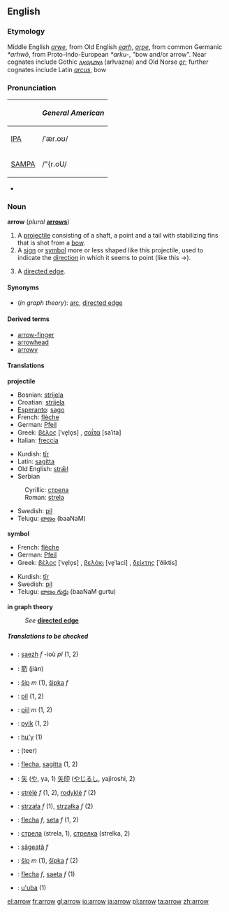 ==English==

===Etymology===
Middle English ''[[arwe]]'', from Old English ''[[earh]]'', ''[[arƿe]]'', from common Germanic ''*arhwō'', from Proto-Indo-European ''*arku-'', "bow and/or arrow".  Near cognates include Gothic ''[[𐌰𐍂𐍈𐌰𐌶𐌽𐌰]]'' (arƕazna) and Old Norse ''[[ǫr]]''; further cognates include Latin ''[[arcus]]'', bow 

===Pronunciation===
{| border=1 cellpadding=5
! !! ''General American'' 
|-
| [[IPA]] || /ˈær.oʊ/
|- 
| [[SAMPA]] || /"{r.oU/
|}
*{{audio|en-us-arrow.ogg|Audio (US)}}

===Noun===
'''arrow''' (''plural'' '''[[arrows]]''')
#A [[projectile]] consisting of a shaft, a point and a tail with stabilizing fins that is shot from a [[bow]].
#A [[sign]] or [[symbol]] more or less shaped like this projectile, used to indicate the [[direction]] in which it seems to point (like this <math>\to</math>).
#{{graphtheory}} A [[directed edge]].

====Synonyms====
*(''in graph theory''): [[arc]], [[directed edge]]

====Derived terms====
*[[arrow-finger]]
*[[arrowhead]]
*[[arrowy]]

====Translations====
'''projectile'''
{{top}}
*Bosnian: [[strijela#Bosnian|strijela]] {{f}}
*Croatian: [[strijela#Croatian|strijela]] {{f}}
*[[Esperanto]]: [[sago]]
*French: [[flèche]] {{f}}
*German: [[Pfeil]] {{m}}
*Greek: [[βέλος]] [ˈve̞lo̞s] {{n}}, [[σαΐτα]] [saˈita] {{f}}
*Italian: [[freccia]] {{f}}
{{mid}}
*Kurdish: [[tîr]] {{m}}
*Latin: [[sagitta]] {{f}}
*Old English: [[stræl|strǣl]]
*Serbian
:Cyrillic: [[стрела#Serbian|стрела]] {{f}}
:Roman: [[strela#Serbian|strela]] {{f}}
*Swedish: [[pil]] {{c}}
*Telugu: [[బాణం]] (baaNaM)
{{bottom}}

'''symbol'''
{{top}}
*French: [[flèche]] {{f}}
*German: [[Pfeil]] {{m}}
*Greek: [[βέλος]] [ˈve̞lo̞s] {{n}}, [[βελάκι]] [ve̞ˈlaci] {{n}}, [[δείκτης]] [ˈðiktis] {{m}}
{{mid}}
*Kurdish: [[tîr]] {{m}}
*Swedish: [[pil]] {{c}}
*Telugu: [[బాణం గుర్తు]] (baaNaM gurtu)
{{bottom}}

'''in graph theory'''
:''See'' '''[[directed edge]]'''

=====Translations to be checked=====
<!--Remove this section once all of the translations below have been moved into the tables above.-->
{{checktrans}}

*{{ttbc|Breton}}: [[saezh]] ''f'' -ioù ''pl'' (1, 2)
*{{ttbc|Chinese}}: [[箭]] (jiàn)
*{{ttbc|Czech}}: [[šíp]]  ''m'' (1), [[šipka]]  ''f'' 
*{{ttbc|Danish}}: [[pil]] (1, 2)
*{{ttbc|Dutch}}: [[pijl]] ''m'' (1, 2)
*{{ttbc|Frisian}}: [[pylk]] (1, 2)
*{{ttbc|Guarani}}: [[hu'y]] (1)
*{{ttbc|Hindi}}: (teer)
*{{ttbc|Interlingua}}: [[flecha]], [[sagitta]] (1, 2)
*{{ttbc|Japanese}}: [[矢]] ([[や]], ya, 1) [[矢印]] ([[やじるし]], yajiroshi, 2)
*{{ttbc|Lithuanian}}: [[strėlė]] ''f'' (1, 2), [[rodyklė]] ''f'' (2)
*{{ttbc|Polish}}: [[strzała]] ''f'' (1), [[strzałka]] ''f'' (2)
*{{ttbc|Portuguese}}: [[flecha]] ''f'', [[seta]] ''f'' (1, 2)
*{{ttbc|Russian}}: [[стрела]] (strela, 1), [[стрелка]] (strelka, 2)
*{{ttbc|Romanian}}: [[săgeată]] ''f''
*{{ttbc|Slovak}}: [[šíp#Slovak|šíp]] ''m'' (1), [[šípka#Slovak|šípka]] ''f'' (2)
*{{ttbc|Spanish}}: [[flecha]] ''f'', [[saeta]] ''f'' (1)
*{{ttbc|Tupinambá}}: [[u'uba]] (1)

[[el:arrow]]
[[fr:arrow]]
[[gl:arrow]]
[[io:arrow]]
[[ja:arrow]]
[[pl:arrow]]
[[ta:arrow]]
[[zh:arrow]]